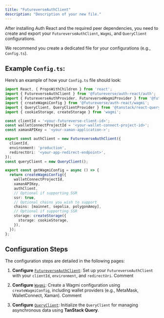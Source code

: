 ```yaml
---
title: "FutureverseAuthClient"
description: "Description of your new file."
---
```


After installing Auth React and the required peer dependencies, you need to create and export your `FutureverseAuthClient`, `Wagmi`, and `QueryClient` configurations.

We recommend you create a dedicated file for your configurations (e.g., `Config.ts`).

## Example `Config.ts`:[](#example-config.ts)

Here’s an example of how your `Config.ts` file should look:

```typescript config.ts
import React, { PropsWithChildren } from 'react';
import { FutureverseAuthClient } from '@futureverse/auth-react/auth';
import { FutureverseAuthProvider, FutureverseWagmiProvider } from '@futureverse/auth-react';
import { createWagmiConfig } from '@futureverse/auth-react/wagmi';
import { QueryClient, QueryClientProvider } from '@tanstack/react-query';
import { cookieStorage, createStorage } from 'wagmi';

const clientId = '<your-futureverse-client-id>';
const walletConnectProjectId = '<your-wallet-connect-project-id>';
const xamanAPIKey = '<your-xaman-application->';

export const authClient = new FutureverseAuthClient({
  clientId,
  environment: 'production',
  redirectUri: '<your-app-redirect-endpoint>',
});
const queryClient = new QueryClient();

export const getWagmiConfig = async () => {
  return createWagmiConfig({
    walletConnectProjectId,
    xamanAPIKey,
    authClient,
    // Optional if supporting SSR
    ssr: true,
    // Optional chains you wish to support
    chains: [mainnet, sepolia, polygonAmoy],
    // Optional if supporting SSR
    storage: createStorage({
      storage: cookieStorage,
    }),
  });
};
```

## Configuration Steps

The configuration steps are detailed in the following pages:

1. **Configure** [`FutureverseAuthClient`](/o/-MdydbpBeh4lPp-v7Xwz/s/efVNmeWS2g2tg0iUr78C/authentication/configuration/futureverseauthclient):
   Set up your `FutureverseAuthClient` with your `clientId`, `environment`, and `redirectUri`.
   Comment

2. **Configure** [`Wagmi`](/o/-MdydbpBeh4lPp-v7Xwz/s/efVNmeWS2g2tg0iUr78C/authentication/configuration/wagmi-configuration):
   Create a Wagmi configuration using `createWagmiConfig`, including wallet providers (e.g., MetaMask, WalletConnect, Xaman).
   Comment

3. **Configure** [`QueryClient`](/o/-MdydbpBeh4lPp-v7Xwz/s/efVNmeWS2g2tg0iUr78C/authentication/configuration/queryclient):
   Initialize the `QueryClient` for managing asynchronous data using **TanStack Query**.